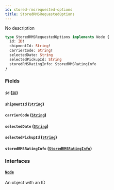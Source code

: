 ```yaml
---
id: stored-rmsrequested-options
title: StoredRMSRequestedOptions
---
```


No description

```graphql
type StoredRMSRequestedOptions implements Node {
  id: ID!
  shipmentId: String!
  carrierCode: String!
  selectedDate: String
  selectedPickupId: String
  storedRMSRatingInfo: StoredRMSRatingInfo
}
```

### Fields

#### `id` ([`ID`](../../rate-manager-service/scalars/id))

#### `shipmentId` ([`String`](../../rate-manager-service/scalars/string))

#### `carrierCode` ([`String`](../../rate-manager-service/scalars/string))

#### `selectedDate` ([`String`](../../rate-manager-service/scalars/string))

#### `selectedPickupId` ([`String`](../../rate-manager-service/scalars/string))

#### `storedRMSRatingInfo` ([`StoredRMSRatingInfo`](../../rate-manager-service/objects/stored-rmsrating-info))

### Interfaces

#### [`Node`](../../rate-manager-service/interfaces/node)

An object with an ID
